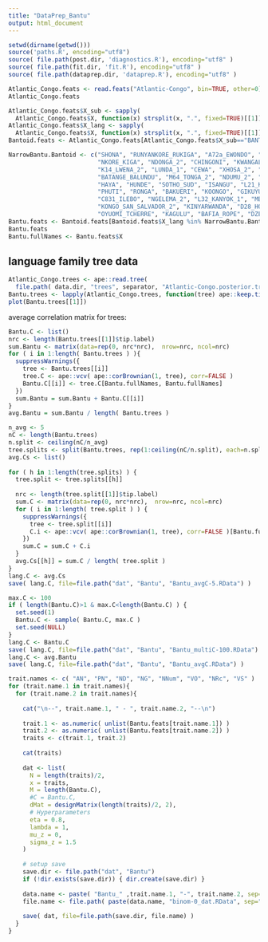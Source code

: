```yaml
---
title: "DataPrep_Bantu"
output: html_document
---
```


```r
setwd(dirname(getwd()))
source('paths.R', encoding="utf8")
source( file.path(post.dir, 'diagnostics.R'), encoding="utf8" )
source( file.path(fit.dir, 'fit.R'), encoding="utf8" )
source( file.path(dataprep.dir, 'dataprep.R'), encoding="utf8" )
```

```r
Atlantic_Congo.feats <- read.feats("Atlantic-Congo", bin=TRUE, other=0)
Atlantic_Congo.feats
```

```r
Atlantic_Congo.feats$X_sub <- sapply( 
  Atlantic_Congo.feats$X, function(x) strsplit(x, ".", fixed=TRUE)[[1]][2] )
Atlantic_Congo.feats$X_lang <- sapply( 
  Atlantic_Congo.feats$X, function(x) strsplit(x, ".", fixed=TRUE)[[1]][3] )
Bantoid.feats <- Atlantic_Congo.feats[Atlantic_Congo.feats$X_sub=="BANTOID",]

NarrowBantu.Bantoid <- c("SHONA", "RUNYANKORE_RUKIGA", "A72a_EWONDO", "SWAHILI", "LOMONGO", 
                         "NKORE_KIGA", "NDONGA_2", "CHINGONI", "KWANGALI_2", "PARE_TANZANIA",
                         "K14_LWENA_2", "LUNDA_1", "CEWA", "XHOSA_2", "LUGANDA", "BASAA",  
                         "BATANGE_BALUNDU", "M64_TONGA_2", "NDUMU_2", "ZULU_2", "IWUM_WUUMBU_2", 
                         "HAYA", "HUNDE", "SOTHO_SUD", "ISANGU", "L21_KETE_IPILA", "ILA", "KITABWA", 
                         "PHUTI", "RONGA", "BAKUERI", "KOONGO", "GIKUYU_2", "KINYAMWEZI", "TETELA",
                         "C831_ILEBO", "NGELEMA_2", "L32_KANYOK_1", "MBOSHI_NGOLO", "G65_KINGA",
                         "KONGO_SAN_SALVADOR_2", "KINYARWANDA", "D28_HOLOHOLO", "HEMBA_BWINYANYEMBA",
                         "OYUOMI_TCHERRE", "KAGULU", "BAFIA_ROPE", "DZEKE_DIBOLE", "MWERA")
Bantu.feats <- Bantoid.feats[Bantoid.feats$X_lang %in% NarrowBantu.Bantoid,]
Bantu.feats
Bantu.fullNames <- Bantu.feats$X
```


## language family tree data

```r
Atlantic_Congo.trees <- ape::read.tree(
  file.path( data.dir, "trees", separator, "Atlantic-Congo.posterior.tree") )
Bantu.trees <- lapply(Atlantic_Congo.trees, function(tree) ape::keep.tip(tree, Bantu.feats$X))
plot(Bantu.trees[[1]])
```

average correlation matrix for trees:

```r
Bantu.C <- list()
nrc <- length(Bantu.trees[[1]]$tip.label)
sum.Bantu <- matrix(data=rep(0, nrc*nrc),  nrow=nrc, ncol=nrc)
for ( i in 1:length( Bantu.trees ) ){
  suppressWarnings({
    tree <- Bantu.trees[[i]]
    tree.C <- ape::vcv( ape::corBrownian(1, tree), corr=FALSE )
    Bantu.C[[i]] <- tree.C[Bantu.fullNames, Bantu.fullNames]
  })
  sum.Bantu = sum.Bantu + Bantu.C[[i]]
}
avg.Bantu = sum.Bantu / length( Bantu.trees )

n_avg <- 5
nC <- length(Bantu.trees)
n.split <- ceiling(nC/n_avg)
tree.splits <- split(Bantu.trees, rep(1:ceiling(nC/n.split), each=n.split, length.out=nC))
avg.Cs <- list()
  
for ( h in 1:length(tree.splits) ) {
  tree.split <- tree.splits[[h]]
  
  nrc <- length(tree.split[[1]]$tip.label)
  sum.C <- matrix(data=rep(0, nrc*nrc),  nrow=nrc, ncol=nrc)
  for ( i in 1:length( tree.split ) ) {
    suppressWarnings({
      tree <- tree.split[[i]]
      C.i <- ape::vcv( ape::corBrownian(1, tree), corr=FALSE )[Bantu.fullNames, Bantu.fullNames]
    })
    sum.C = sum.C + C.i
  }
  avg.Cs[[h]] = sum.C / length( tree.split )
}
lang.C <- avg.Cs
save( lang.C, file=file.path("dat", "Bantu", "Bantu_avgC-5.RData") )

max.C <- 100
if ( length(Bantu.C)>1 & max.C<length(Bantu.C) ) {
  set.seed(1)
  Bantu.C <- sample( Bantu.C, max.C )
  set.seed(NULL)
}
lang.C <- Bantu.C
save( lang.C, file=file.path("dat", "Bantu", "Bantu_multiC-100.RData") )
lang.C <- avg.Bantu
save( lang.C, file=file.path("dat", "Bantu", "Bantu_avgC.RData") )
```


```r
trait.names <- c( "AN", "PN", "ND", "NG", "NNum", "VO", "NRc", "VS" )
for (trait.name.1 in trait.names){
  for (trait.name.2 in trait.names){
    
    cat("\n--", trait.name.1, " - ", trait.name.2, "--\n")
    
    trait.1 <- as.numeric( unlist(Bantu.feats[trait.name.1]) )
    trait.2 <- as.numeric( unlist(Bantu.feats[trait.name.2]) )
    traits <- c(trait.1, trait.2)
    
    cat(traits)
    
    dat <- list(
      N = length(traits)/2,
      x = traits,
      M = length(Bantu.C),
      #C = Bantu.C,
      dMat = designMatrix(length(traits)/2, 2),
      # Hyperparameters
      eta = 0.8,
      lambda = 1,
      mu_z = 0,
      sigma_z = 1.5
    )
        
    # setup save
    save.dir <- file.path("dat", "Bantu")
    if (!dir.exists(save.dir)) { dir.create(save.dir) }
        
    data.name <- paste( "Bantu_" ,trait.name.1, "-", trait.name.2, sep="" )
    file.name <- file.path( paste(data.name, "binom-0_dat.RData", sep="_") )
          
    save( dat, file=file.path(save.dir, file.name) )
  }
}
```

